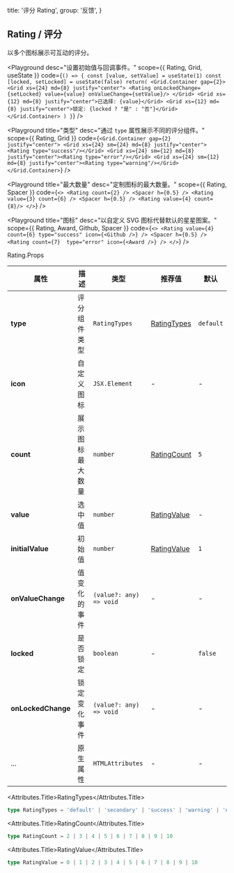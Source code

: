 
  title: '评分 Rating',
  group: '反馈',
}

## Rating / 评分

以多个图标展示可互动的评分。

<Playground
  desc="设置初始值与回调事件。"
  scope={{ Rating, Grid, useState }}
  code={`
() => {
  const [value, setValue] = useState(1)
  const [locked, setLocked] = useState(false)
  return(
    <Grid.Container gap={2}>
      <Grid xs={24} md={8} justify="center">
        <Rating onLockedChange={setLocked} value={value} onValueChange={setValue}/>
      </Grid>
      <Grid xs={12} md={8} justify="center">已选择: {value}</Grid>
      <Grid xs={12} md={8} justify="center">锁定: {locked ? "是" : "否"}</Grid>
    </Grid.Container>
  )
}
`}
/>

<Playground
  title="类型"
  desc="通过 `type` 属性展示不同的评分组件。"
  scope={{ Rating, Grid }}
  code={`
<Grid.Container gap={2} justify="center">
  <Grid xs={24} sm={24} md={8} justify="center"><Rating type="success"/></Grid>
  <Grid xs={24} sm={12} md={8} justify="center"><Rating type="error"/></Grid>
  <Grid xs={24} sm={12} md={8} justify="center"><Rating type="warning"/></Grid>
</Grid.Container>
`}
/>

<Playground
  title="最大数量"
  desc="定制图标的最大数量。"
  scope={{ Rating, Spacer }}
  code={`
<>
  <Rating count={2} />
  <Spacer h={0.5} />
  <Rating value={3} count={6} />
  <Spacer h={0.5} />
  <Rating value={4} count={8}/>
</>
`}
/>

<Playground
  title="图标"
  desc="以自定义 SVG 图标代替默认的星星图案。"
  scope={{ Rating, Award, Github, Spacer }}
  code={`
<>
  <Rating
     value={4}
     count={6}
     type="success"
     icon={<Github />} />
  <Spacer h={0.5} />
  <Rating count={7}  type="error" icon={<Award />} />
</>
`}
/>

<Attributes edit="/pages/zh-cn/components/rating.mdx">
<Attributes.Title>Rating.Props</Attributes.Title>

| 属性               | 描述             | 类型                    | 推荐值                      | 默认      |
| ------------------ | ---------------- | ----------------------- | --------------------------- | --------- |
| **type**           | 评分组件类型     | `RatingTypes`           | [RatingTypes](#ratingtypes) | `default` |
| **icon**           | 自定义图标       | `JSX.Element`           | -                           | -         |
| **count**          | 展示图标最大数量 | `number`                | [RatingCount](#ratingcount) | `5`       |
| **value**          | 选中值           | `number`                | [RatingValue](#ratingvalue) | -         |
| **initialValue**   | 初始值           | `number`                | [RatingValue](#ratingvalue) | `1`       |
| **onValueChange**  | 值变化的事件     | `(value?: any) => void` | -                           | -         |
| **locked**         | 是否锁定         | `boolean`               | -                           | `false`   |
| **onLockedChange** | 锁定变化事件     | `(value?: any) => void` | -                           | -         |
| ...                | 原生属性         | `HTMLAttributes`        | -                           | -         |

<Attributes.Title>RatingTypes</Attributes.Title>

```ts
type RatingTypes = 'default' | 'secondary' | 'success' | 'warning' | 'error'
```

<Attributes.Title>RatingCount</Attributes.Title>

```ts
type RatingCount = 2 | 3 | 4 | 5 | 6 | 7 | 8 | 9 | 10
```

<Attributes.Title>RatingValue</Attributes.Title>

```ts
type RatingValue = 0 | 1 | 2 | 3 | 4 | 5 | 6 | 7 | 8 | 9 | 10
```

</Attributes>

